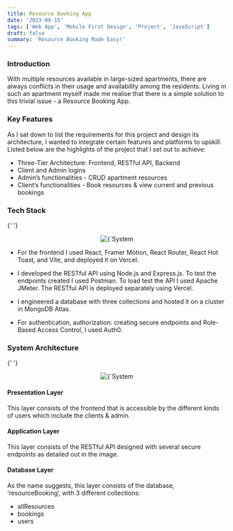 ```yaml
---
title: Resource Booking App
date: '2023-09-15'
tags: ['Web App', 'Mobile First Design', 'Project', 'JavaScript']
draft: false
summary: 'Resource Booking Made Easy!'
---
```


### Introduction

With multiple resources available in large-sized apartments, there are always conflicts in their usage and availability among the residents. Living in such an apartment myself made me realise that there is a simple solution to this trivial issue - a Resource Booking App.

### Key Features

As I sat down to list the requirements for this project and design its architecture, I wanted to integrate certain features and platforms to upskill. Listed below are the highlights of the project that I set out to achieve:

- Three-Tier Architecture: Frontend, RESTful API, Backend
- Client and Admin logins
- Admin’s functionalities - CRUD apartment resources
- Client’s functionalities - Book resources & view current and previous bookings

### Tech Stack

{' '}

<p align="center">
  <Image
    alt={`System Architecture`}
    src={`/static/images/projects/resource booking app/Tech Stack.jpg`}
    width={500}
    height={300}
    priority
  />
</p>

- For the frontend I used React, Framer Motion, React Router, React Hot Toast, and Vite, and deployed it on Vercel.

- I developed the RESTful API using Node.js and Express.js. To test the endpoints created I used Postman. To load test the API I used Apache JMeter. The RESTful API is deployed separately using Vercel.

- I engineered a database with three collections and hosted it on a cluster in MongoDB Atlas.

- For authentication, authorization: creating secure endpoints and Role-Based Access Control, I used Auth0.

### System Architecture

{' '}

<p align="center">
  <Image
    alt={`System Architecture`}
    src={`/static/images/projects/resource booking app/System architecture.jpg`}
    width={600}
    height={300}
    priority
  />
</p>

#### Presentation Layer

This layer consists of the frontend that is accessible by the different kinds of users which include the clients & admin.

#### Application Layer

This layer consists of the RESTful API designed with several secure endpoints as detailed out in the image.

#### Database Layer

As the name suggests, this layer consists of the database, ‘resourceBooking’, with 3 different collections:

- allResources
- bookings
- users
